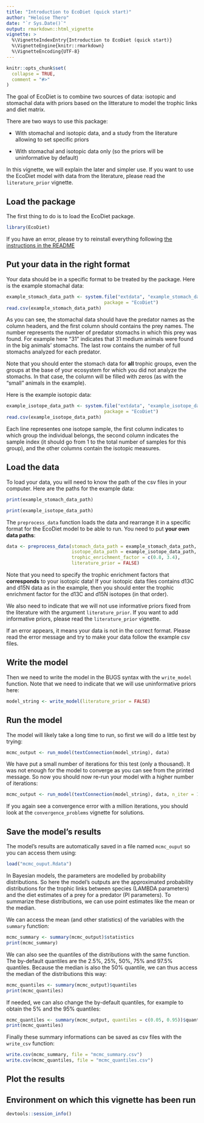 ```yaml
---
title: "Introduction to EcoDiet (quick start)"
author: "Heloise Thero"
date: "`r Sys.Date()`"
output: rmarkdown::html_vignette
vignette: >
  %\VignetteIndexEntry{Introduction to EcoDiet (quick start)}
  %\VignetteEngine{knitr::rmarkdown}
  %\VignetteEncoding{UTF-8}
---
```


```r
knitr::opts_chunk$set(
  collapse = TRUE,
  comment = "#>"
)
```

The goal of EcoDiet is to combine two sources of data: isotopic and stomachal data with priors based on the litterature to model the trophic links and diet matrix.

There are two ways to use this package:

* With stomachal and isotopic data, and a study from the literature allowing to set specific priors

* With stomachal and isotopic data only (so the priors will be uninformative by default)

In this vignette, we will explain the later and simpler use. If you want to use the EcoDiet model with data from the literature, please read the `literature_prior` vignette.

## Load the package

The first thing to do is to load the EcoDiet package.

```r
library(EcoDiet)
```

If you have an error, please try to reinstall everything following [the instructions in the README](https://github.com/heloisethero/EcoDiet/blob/master/README.md)

## Put your data in the right format

Your data should be in a specific format to be treated by the package. Here is the example stomachal data:

```r
example_stomach_data_path <- system.file("extdata", "example_stomach_data.csv",
                                    package = "EcoDiet")
read.csv(example_stomach_data_path)
```

As you can see, the stomachal data should have the predator names as the column headers, and the first column should contains the prey names. The number represents the number of predator stomachs in which this prey was found. For example here "31" indicates that 31 medium animals were found in the big animals' stomachs. The last row contains the number of full stomachs analyzed for each predator.

Note that you should enter the stomach data for **all** trophic groups, even the groups at the base of your ecosystem for which you did not analyze the stomachs. In that case, the column will be filled with zeros (as with the "small" animals in the example).

Here is the example isotopic data:

```r
example_isotope_data_path <- system.file("extdata", "example_isotope_data.csv",
                                    package = "EcoDiet")
read.csv(example_isotope_data_path)
```

Each line representes one isotope sample, the first column indicates to which group the individual belongs, the second column indicates the sample index (it should go from 1 to the total number of samples for this group), and the other columns contain the isotopic measures.

## Load the data

To load your data, you will need to know the path of the csv files in your computer. Here are the paths for the example data: 
```r
print(example_stomach_data_path)
```
```r
print(example_isotope_data_path)
```

The `preprocess_data` function loads the data and rearrange it in a specific format for the EcoDiet model to be able to run. You need to put **your own data paths**:
```r
data <- preprocess_data(stomach_data_path = example_stomach_data_path, 
                        isotope_data_path = example_isotope_data_path,
                        trophic_enrichment_factor = c(0.8, 3.4),
                        literature_prior = FALSE)
```

Note that you need to specify the trophic enrichment factors that **corresponds** to your isotopic data! If your isotopic data files contains d13C and d15N data as in the example, then you should enter the trophic enrichment factor for the d13C and d15N isotopes (in that order).

We also need to indicate that we will not use informative priors fixed from the literature with the argument `literature_prior`. If you want to add informative priors, please read the `literature_prior` vignette.

If an error appears, it means your data is not in the correct format. Please read the error message and try to make your data follow the example csv files.

## Write the model

Then we need to write the model in the BUGS syntax with the `write_model` function. Note that we need to indicate that we will use uninformative priors here:

```r
model_string <- write_model(literature_prior = FALSE)
```

## Run the model

The model will likely take a long time to run, so first we will do a little test by trying:
```r
mcmc_output <- run_model(textConnection(model_string), data)
```

We have put a small number of iterations for this test (only a thousand). It was not enough for the model to converge as you can see from the printed message. So now you should now re-run your model with a higher number of iterations:
```r
mcmc_output <- run_model(textConnection(model_string), data, n_iter = 1e+06)
```

If you again see a convergence error with a million iterations, you should look at the `convergence_problems` vignette for solutions.

## Save the model's results

The model's results are automatically saved in a file named `mcmc_ouput` so you can access them using:
```r
load("mcmc_ouput.Rdata")
```

In Bayesian models, the parameters are modelled by probability distributions. So here the model's outputs are the approximated probability distributions for the trophic links between species (LAMBDA parameters) and the diet estimates of a prey for a predator (PI parameters). To summarize these distributions, we can use point estimates like the mean or the median.

We can access the mean (and other statistics) of the variables with the `summary` function:

```r
mcmc_summary <- summary(mcmc_output)$statistics
print(mcmc_summary)
```

We can also see the quantiles of the distributions with the same function. The by-default quantiles are the 2.5%, 25%, 50%, 75% and 97.5% quantiles. Because the median is also the 50% quantile, we can thus access the median of the distributions this way:

```r
mcmc_quantiles <- summary(mcmc_output)$quantiles
print(mcmc_quantiles)
```

If needed, we can also change the by-default quantiles, for example to obtain the 5% and the 95% quantiles:

```r
mcmc_quantiles <- summary(mcmc_output, quantiles = c(0.05, 0.95))$quantiles
print(mcmc_quantiles)
```

Finally these summary informations can be saved as csv files with the `write_csv` function:

```r
write.csv(mcmc_summary, file = "mcmc_summary.csv")
write.csv(mcmc_quantiles, file = "mcmc_quantiles.csv")
```

## Plot the results

## Environment on which this vignette has been run

```r
devtools::session_info()
```

